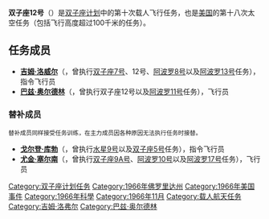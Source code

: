 {{noteTA
|T=zh-tw:雙子星12號;zh-hk:雙子座12號;zh-cn:双子座12号;
|1=zh-tw:雙子星;zh-hk:雙子座;zh-cn:双子座;
|G1=Aero
}}
{{Infobox spaceflight
| operator           = [[美国国家航空航天局|美国国家航空航天局]]
| name               = 双子座12号
| insignia           = Gemini_12_insignia.png
| crew_callsign      = 双子座12号
| crew_size          = 2
| launch_date        = 1966年11月11日<br />20:46:33 {{lang|en|[[UTC|UTC]]}}
| launch_site        = 佛罗里达州[[肯尼迪航天中心|肯尼迪航天中心]]<br />{{lang|en|LC 19}}
| apsis              = 地
| orbit_reference    = [[地心轨道|地心轨道]]
| orbit_regime       = [[近地轨道|近地轨道]]
| orbit_periapsis    = {{convert|251|km|nmi|sp=us}}
| orbit_apoapsis     = {{convert|289|km|nmi|sp=us}}
| orbit_period       = 88.87分钟
| orbit_inclination  = 28.87°
| landing_date       = 1966年11月15日<br />13:59:35 {{lang|en|UTC}}
| landing_site       = {{coord|24|35|N|69|57|W}}
| mission_duration   = 3天22小时34分钟31秒
| orbits_completed   = 59
| launch_mass        = {{convert|3762.1|kg|lb}}
| landing_mass       = {{convert|4292.93|lb|kg|order=flip}}
| distance_travelled = 2,574,950千米
| crew_photo         = Gemini 12 prime crew (Aldrin and Lovell) .jpg
| crew_photo_caption = 左起：奥尔德林、洛威尔
| programme          = [[双子座计划|双子座计划]]
| previous_mission   = [[File:Gemini_11_patch.png|25px]] [[双子座11号|双子座11号]]
|}}

'''双子座12号'''（{{lang|en|'''Gemini XII'''}}）是[[双子座计划|双子座计划]]中的第十次载人飞行任务，也是[[美国|美国]]的第十八次太空任务（包括飞行高度超过100千米的{{lang|en|[[X-15|X-15]]}}任务）。

== 任务成员 ==
* '''[[吉姆·洛威尔|吉姆·洛威尔]]'''（{{lang|en|Jim Lovell}}，曾执行[[双子座7号|双子座7号]]、12号、[[阿波罗8号|阿波罗8号]]以及[[阿波罗13号|阿波罗13号]]任务），指令飞行员
* '''[[巴兹·奥尔德林|巴兹·奥尔德林]]'''（{{lang|en|Buzz Aldrin}}，曾执行双子座12号以及[[阿波罗11号|阿波罗11号]]任务），飞行员

=== 替补成员 ===
<small>替补成员同样接受任务训练，在主力成员因各种原因无法执行任务时接替。</small>
* '''[[戈尔登·库勃|戈尔登·库勃]]'''（{{lang|en|Gordon Cooper}}，曾执行[[水星9号|水星9号]]以及[[双子座5号|双子座5号]]任务），指令飞行员
* '''[[尤金·塞尔南|尤金·塞尔南]]'''（{{lang|en|Eugene Cernan}}，曾执行[[双子座9A号|双子座9A号]]、[[阿波罗10号|阿波罗10号]]以及[[阿波罗17号|阿波罗17号]]任务），飞行员

{{双子座计划}}

[[Category:双子座计划任务|Category:双子座计划任务]]
[[Category:1966年佛罗里达州|Category:1966年佛罗里达州]]
[[Category:1966年美国事件|Category:1966年美国事件]]
[[Category:1966年科學|Category:1966年科學]]
[[Category:1966年11月|Category:1966年11月]]
[[Category:载人航天任务|Category:载人航天任务]]
[[Category:吉姆·洛弗尔|Category:吉姆·洛弗尔]]
[[Category:巴兹·奥尔德林|Category:巴兹·奥尔德林]]
